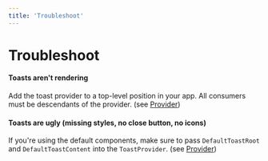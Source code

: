 ```yaml
---
title: 'Troubleshoot'
---
```


# Troubleshoot

#### Toasts aren't rendering

Add the toast provider to a top-level position in your app. All consumers must be descendants of the provider. (see [Provider](/provider))

#### Toasts are ugly (missing styles, no close button, no icons)

If you're using the default components, make sure to pass `DefaultToastRoot` and `DefaultToastContent` into the `ToastProvider`. (see [Provider](/provider))

